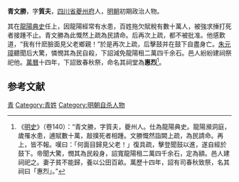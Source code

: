 '''青文勝'''，字'''質夫'''，[[四川省|四川省]][[夔州府|夔州府]]人，[[明朝|明朝]]初期政治人物。

其在[[龍陽|龍陽]][[典史|典史]]任上，因龍陽經常有水患，百姓拖欠賦稅有數十萬人，被強求捶打死者接踵不止。青文勝為此慨然上疏為民請命。后再次上疏，都不被批准。他感歎道，“我有什麽臉面見父老鄉親！”於是再次上疏，后擊鼓并在鼓下自盡身亡。[[朱元璋|朱元璋]]聽聞后大驚，憐憫其為民自殺，下詔減免龍陽租二萬四千余石。邑人紛紛建祠祭祀他。[[萬曆|萬曆]]十四年，下詔致春秋祭，命名其祠堂為'''惠烈'''<ref>《[[明史|明史]]》（卷140）：“青文勝，字質夫，夔州人。仕為龍陽典史。龍陽瀕洞庭，歲罹水患，逋賦數十萬，敲撲死者相踵。文勝慨然詣闕上疏，為民請命。再上，皆不報。嘆曰：「何面目歸見父老！」復具疏，擊登聞鼓以進，遂自經於鼓下。帝聞大驚，憫其為民殺身，詔寬龍陽租二萬四千余石，定為額。邑人建祠祀之。妻子貧不能歸，養以公田百畝。萬歷十四年，詔有司春秋致祭，名其祠曰「惠烈」。”</ref>。

==参考文献==
{{wikisource|明史/卷140}}
<div class="references-small">
<references />
</div>

{{明朝人物小作品}}

[[Category:明朝典史|青]]
[[Category:青姓|Category:青姓]]
[[Category:明朝自杀人物|Category:明朝自杀人物]]